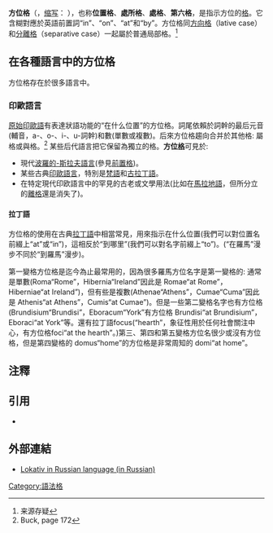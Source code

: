{{case table}}

'''方位格'''（{{lang-en|locative case}}，[[行间标注缩写列表|缩写]]： '''{{Smallcaps all|LOC}}'''），也称'''位置格'''、'''處所格'''、'''處格'''、'''第六格'''，是指示方位的[[格_(語法)|格]]。它含糊對應於英語前置詞“in”、“on”、“at”和“by”。方位格同[[方向格|方向格]]（lative case）和[[分離格|分離格]]（separative case）一起屬於普通局部格。<ref>来源存疑</ref>

== 在各種語言中的方位格 ==
方位格存在於很多語言中。

=== 印歐語言 ===
[[原始印歐語|原始印歐語]]有表達狀語功能的“在什么位置”的方位格。詞尾依賴於詞幹的最后元音(輔音，a-、o-、i-、u-詞幹)和數(單數或複數)。后來方位格趨向合并於其他格: 屬格或與格。<ref>Buck, page 172</ref> 某些后代語言把它保留為獨立的格。'''方位[[變格|格]]'''可見於:
* 現代[[波羅的-斯拉夫語族|波羅的-斯拉夫語言]](參見[[前置格|前置格]])。
* 某些古典[[印歐語言|印歐語言]]，特別是[[梵語|梵語]]和[[古拉丁語|古拉丁語]]。
* 在特定現代印欧語言中的罕見的古老或文學用法(比如在[[馬拉地語|馬拉地語]]，但所分立的[[離格|離格]]還是消失了)。

==== 拉丁語 ====
方位格的使用在古典[[拉丁語|拉丁語]]中相當常見，用來指示在什么位置(我們可以對位置名前綴上“at”或“in”)，這相反於“到哪里”(我們可以對名字前綴上“to”)。(“在羅馬”漫步不同於“到羅馬”漫步)。

第一變格方位格是迄今為止最常用的，因為很多羅馬方位名字是第一變格的: 通常是單數(Roma“Rome”，Hibernia“Ireland”因此是 Romae“at Rome”，Hiberniae“at Ireland”)，但有些是複數(Athenae“Athens”，Cumae“Cuma”因此是 Athenis“at Athens”，Cumis“at Cumae”)。但是一些第二變格名字也有方位格(Brundisium“Brundisi”，Eboracum“York”有方位格 Brundisi“at Brundisium”，Eboraci“at York”等。還有拉丁語focus(“hearth”，象征性用於任何社會關注中心，有方位格foci“at the hearth”。)第三、第四和第五變格方位名很少或沒有方位格，但是第四變格的 domus“home”的方位格是非常周知的 domi“at home”。

== 注釋 ==
{{reflist}}

== 引用 ==
{{refbegin}}
* {{cite book| author=Buck, Carl Darling | authorlink=:en:Carl Darling Buck| title=Comparative Grammar of Greek and Latin | date=1933 | publisher=The University of Chicago Press | location=Chicago, Illinois}}
{{refend}}

== 外部連結 ==
*[http://www.zabaznov.ru/rusyaz.html Lokativ in Russian language (in Russian)] {{Wayback|url=http://www.zabaznov.ru/rusyaz.html |date=20080921152647 }}

{{Grammatical cases}}

[[Category:語法格|Category:語法格]]